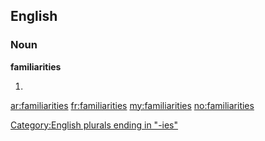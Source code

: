 ==English==

===Noun===
'''familiarities'''

# {{plural of|[[familiarity]]}}

[[Category:English plurals ending in "-ies"]]

[[ar:familiarities]]
[[fr:familiarities]]
[[my:familiarities]]
[[no:familiarities]]